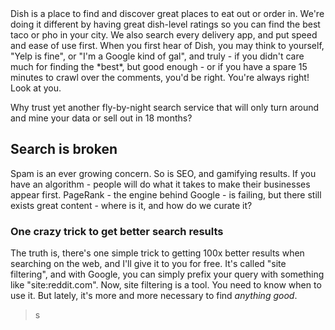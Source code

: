 <HighlightedText>
  Dish is a place to find and discover great places to eat out or order in.
  We're doing it different by having great dish-level ratings so you can find
  the best taco or pho in your city. We also search every delivery app, and put
  speed and ease of use first.
</HighlightedText>

<IntroText>
  When you first hear of Dish, you may think to yourself, "Yelp is fine", or
  "I'm a Google kind of gal", and truly - if you didn't care much for finding
  the *best*, but good enough - or if you have a spare 15 minutes to crawl over
  the comments, you'd be right. You're always right! Look at you.
</IntroText>

Why trust yet another fly-by-night search service that will only turn around and mine your data or sell out in 18 months?

## Search is broken

Spam is an ever growing concern. So is SEO, and gamifying results. If you have an algorithm - people will do what it takes to make their businesses appear first. PageRank - the engine behind Google - is failing, but there still exists great content - where is it, and how do we curate it?

### One crazy trick to get better search results

The truth is, there's one simple trick to getting 100x better results when searching on the web, and I'll give it to you for free. It's called "site filtering", and with Google, you can simply prefix your query with something like "site:reddit.com". Now, site filtering is a tool. You need to know when to use it. But lately, it's more and more necessary to find _anything good_.

> s
